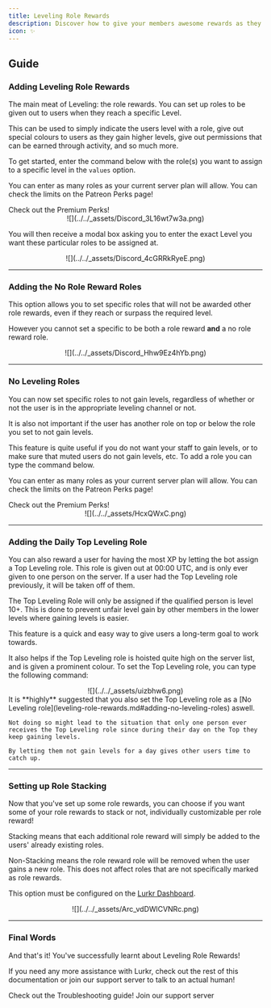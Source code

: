 ```yaml
---
title: Leveling Role Rewards
description: Discover how to give your members awesome rewards as they engage with your server and climb Lurkr's ranks.
icon: ✨
---
```





## Guide

### Adding Leveling Role Rewards

The main meat of Leveling: the role rewards. You can set up roles to be given out to users when they reach a specific Level.

This can be used to simply indicate the users level with a role, give out special colours to users as they gain higher levels, give out permissions that can be earned through activity, and so much more.

To get started, enter the command below with the role(s) you want to assign to a specific level in the `values` option.

You can enter as many roles as your current server plan will allow. You can check the limits on the Patreon Perks page!

<Card href="/docs/premium-perks" title="💰 Premium Perks">
	Check out the Premium Perks!
</Card>

<center>
    ![](../../_assets/Discord_3L16wt7w3a.png)
</center>

You will then receive a modal box asking you to enter the exact Level you want these particular roles to be assigned at.

<center>
    ![](../../_assets/Discord_4cGRRkRyeE.png)
</center>

***

### Adding the No Role Reward Roles

This option allows you to set specific roles that will not be awarded other role rewards, even if they reach or surpass the required level.

However you cannot set a specific to be both a role reward **and** a no role reward role.

<center>
    ![](../../_assets/Discord_Hhw9Ez4hYb.png)
</center>

***

### No Leveling Roles

You can now set specific roles to not gain levels, regardless of whether or not the user is in the appropriate leveling channel or not.

It is also not important if the user has another role on top or below the role you set to not gain levels.

This feature is quite useful if you do not want your staff to gain levels, or to make sure that muted users do not gain levels, etc. To add a role you can type the command below.

You can enter as many roles as your current server plan will allow. You can check the limits on the Patreon Perks page!

<Card href="/docs/premium-perks" title="💰 Premium Perks">
	Check out the Premium Perks!
</Card>

<center>
    ![](../../_assets/HcxQWxC.png)
</center>

***

### Adding the Daily Top Leveling Role

You can also reward a user for having the most XP by letting the bot assign a Top Leveling role. This role is given out at 00:00 UTC, and is only ever given to one person on the server. If a user had the Top Leveling role previously, it will be taken off of them.

<Callout type="info">
    The Top Leveling Role will only be assigned if the qualified person is level 10+.
    This is done to prevent unfair level gain by other members in the lower levels where gaining levels is easier.
</Callout>

This feature is a quick and easy way to give users a long-term goal to work towards.

It also helps if the Top Leveling role is hoisted quite high on the server list, and is given a prominent colour. To set the Top Leveling role, you can type the following command:

<center>
    ![](../../_assets/uizbhw6.png)
</center>

<Callout type="warn">
    It is **highly** suggested that you also set the Top Leveling role as a [No Leveling role](leveling-role-rewards.md#adding-no-leveling-roles) aswell.

    Not doing so might lead to the situation that only one person ever receives the Top Leveling role since during their day on the Top they keep gaining levels.

    By letting them not gain levels for a day gives other users time to catch up.
</Callout>

***

### Setting up Role Stacking

Now that you've set up some role rewards, you can choose if you want some of your role rewards to stack or not, individually customizable per role reward!

Stacking means that each additional role reward will simply be added to the users' already existing roles.

Non-Stacking means the role reward role will be removed when the user gains a new role. This does not affect roles that are not specifically marked as role rewards.

This option must be configured on the [Lurkr Dashboard](https://lurkr.gg/guilds).

<center>
    ![](../../_assets/Arc_vdDWlCVNRc.png)
</center>

***

### Final Words

And that's it! You've successfully learnt about Leveling Role Rewards!

If you need any more assistance with Lurkr, check out the rest of this documentation or join our support server to talk to an actual human!

<Cards>
	<Card href="/docs/troubleshooting" title="🐛 Still need help?">
		Check out the Troubleshooting guide!
	</Card>
	<Card href={SUPPORT_SERVER_INVITE} title="💬 Want to chat with an actual human?">
		Join our support server
	</Card>
</Cards>
